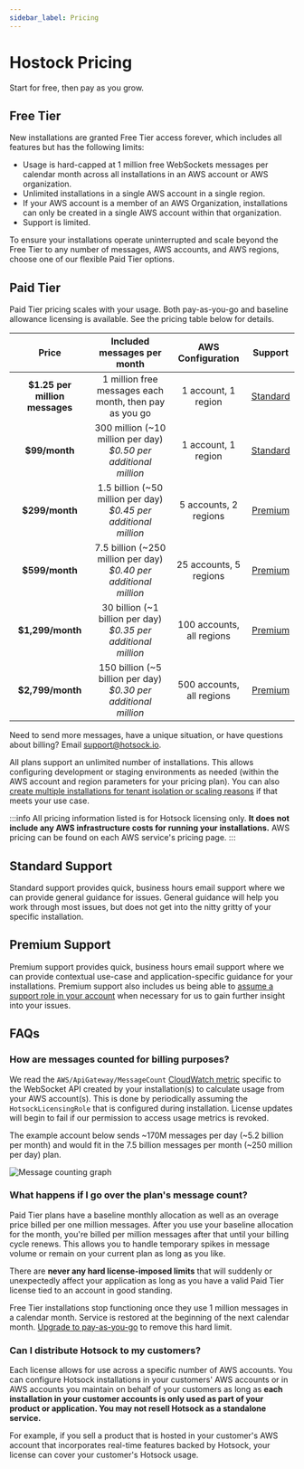 ```yaml
---
sidebar_label: Pricing
---
```


# Hostock Pricing

Start for free, then pay as you grow.

## Free Tier

New installations are granted Free Tier access forever, which includes all features but has the following limits:

- Usage is hard-capped at 1 million free WebSockets messages per calendar month across all installations in an AWS account or AWS organization.
- Unlimited installations in a single AWS account in a single region.
- If your AWS account is a member of an AWS Organization, installations can only be created in a single AWS account within that organization.
- Support is limited.

To ensure your installations operate uninterrupted and scale beyond the Free Tier to any number of messages, AWS accounts, and AWS regions, choose one of our flexible Paid Tier options.

## Paid Tier

Paid Tier pricing scales with your usage. Both pay-as-you-go and baseline allowance licensing is available. See the pricing table below for details.

|             Price              |                       Included messages per month                       |     AWS Configuration     |            Support            |
| :----------------------------: | :---------------------------------------------------------------------: | :-----------------------: | :---------------------------: |
| **$1.25 per million messages** |         1 million free messages each month, then pay as you go          |    1 account, 1 region    | [Standard](#standard-support) |
|         **$99/month**          | 300 million (~10 million per day) <br/> _$0.50 per additional million_  |    1 account, 1 region    | [Standard](#standard-support) |
|         **$299/month**         | 1.5 billion (~50 million per day) <br/> _$0.45 per additional million_  |   5 accounts, 2 regions   |  [Premium](#premium-support)  |
|         **$599/month**         | 7.5 billion (~250 million per day) <br/> _$0.40 per additional million_ |  25 accounts, 5 regions   |  [Premium](#premium-support)  |
|        **$1,299/month**        |  30 billion (~1 billion per day) <br/> _$0.35 per additional million_   | 100 accounts, all regions |  [Premium](#premium-support)  |
|        **$2,799/month**        |  150 billion (~5 billion per day) <br/> _$0.30 per additional million_  | 500 accounts, all regions |  [Premium](#premium-support)  |

Need to send more messages, have a unique situation, or have questions about billing? Email support@hotsock.io.

All plans support an unlimited number of installations. This allows configuring development or staging environments as needed (within the AWS account and region parameters for your pricing plan). You can also [create multiple installations for tenant isolation or scaling reasons](../performance/limits-and-scaling.mdx#multiple-installations) if that meets your use case.

:::info
All pricing information listed is for Hotsock licensing only. **It does not include any AWS infrastructure costs for running your installations.** AWS pricing can be found on each AWS service's pricing page.
:::

## Standard Support

Standard support provides quick, business hours email support where we can provide general guidance for issues. General guidance will help you work through most issues, but does not get into the nitty gritty of your specific installation.

## Premium Support

Premium support provides quick, business hours email support where we can provide contextual use-case and application-specific guidance for your installations. Premium support also includes us being able to [assume a support role in your account](./support.mdx#assume-role-in-your-account) when necessary for us to gain further insight into your issues.

## FAQs

### How are messages counted for billing purposes?

We read the `AWS/ApiGateway/MessageCount` [CloudWatch metric](https://docs.aws.amazon.com/AmazonCloudWatch/latest/monitoring/working_with_metrics.html) specific to the WebSocket API created by your installation(s) to calculate usage from your AWS account(s). This is done by periodically assuming the `HotsockLicensingRole` that is configured during installation. License updates will begin to fail if our permission to access usage metrics is revoked.

The example account below sends ~170M messages per day (~5.2 billion per month) and would fit in the 7.5 billion messages per month (~250 million per day) plan.

![Message counting graph](../../static/img/screenshots/pricing-faq-message-counting.png)

### What happens if I go over the plan's message count?

Paid Tier plans have a baseline monthly allocation as well as an overage price billed per one million messages. After you use your baseline allocation for the month, you're billed per million messages after that until your billing cycle renews. This allows you to handle temporary spikes in message volume or remain on your current plan as long as you like.

There are **never any hard license-imposed limits** that will suddenly or unexpectedly affect your application as long as you have a valid Paid Tier license tied to an account in good standing.

Free Tier installations stop functioning once they use 1 million messages in a calendar month. Service is restored at the beginning of the next calendar month. [Upgrade to pay-as-you-go](./paid-tier-upgrade.mdx) to remove this hard limit.

### Can I distribute Hotsock to my customers?

Each license allows for use across a specific number of AWS accounts. You can configure Hotsock installations in your customers' AWS accounts or in AWS accounts you maintain on behalf of your customers as long as **each installation in your customer accounts is only used as part of your product or application. You may not resell Hotsock as a standalone service.**

For example, if you sell a product that is hosted in your customer's AWS account that incorporates real-time features backed by Hotsock, your license can cover your customer's Hotsock usage.
